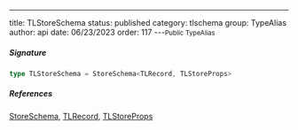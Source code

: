 ---
title: TLStoreSchema
status: published
category: tlschema
group: TypeAlias
author: api
date: 06/23/2023
order: 117
---<Small>Public TypeAlias</Small>




##### Signature


```ts
type TLStoreSchema = StoreSchema<TLRecord, TLStoreProps>
```

##### References

[StoreSchema](/gen/store/StoreSchema-class), [TLRecord](/gen/tlschema/TLRecord-type), [TLStoreProps](/gen/tlschema/TLStoreProps-type)

